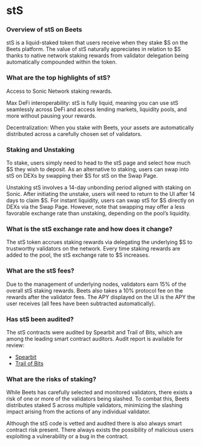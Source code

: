 # stS

### Overview of stS on Beets

stS is a liquid-staked token that users receive when they stake $S on the Beets platform. The value of stS naturally appreciates in relation to $S thanks to native network staking rewards from validator delegation being automatically compounded within the token.

### What are the top highlights of stS?

Access to Sonic Network staking rewards.

Max DeFi interoperability: stS is fully liquid, meaning you can use stS seamlessly across DeFi and access lending markets, liquidity pools, and more without pausing your rewards.

Decentralization: When you stake with Beets, your assets are automatically distributed across a carefully chosen set of validators.

### Staking and Unstaking

To stake, users simply need to head to the stS page and select how much $S they wish to deposit. As an alternative to staking, users can swap into stS on DEXs by swapping their $S for stS on the Swap Page.

Unstaking stS involves a 14-day unbonding period aligned with staking on Sonic. After initiating the unstake, users will need to return to the UI after 14 days to claim $S. For instant liquidity, users can swap stS for $S directly on DEXs via the Swap Page. However, note that swapping may offer a less favorable exchange rate than unstaking, depending on the pool’s liquidity.

### What is the stS exchange rate and how does it change?

The stS token accrues staking rewards via delegating the underlying $S to trustworthy validators on the network. Every time staking rewards are added to the pool, the stS exchange rate to $S increases.
### What are the stS fees?

Due to the management of underlying nodes, validators earn 15% of the overall stS staking rewards. Beets also takes a 10% protocol fee on the rewards after the validator fees. The APY displayed on the UI is the APY the user receives (all fees have been subtracted automatically).

### Has stS been audited?

The stS contracts were audited by Spearbit and Trail of Bits, which are among the leading smart contract auditors. Audit report is available for review:

-   [Spearbit](https://cantina.xyz/portfolio/71a6f59b-7533-4ae9-87c5-d1d1bf6d675a)
-   [Trail of Bits](https://github.com/trailofbits/publications/blob/master/reviews/2025-01-beethovenx-sonicstaking-securityreview.pdf)


### What are the risks of staking?

While Beets has carefully selected and monitored validators, there exists a risk of one or more of the validators being slashed. To combat this, Beets distributes staked S across multiple validators, minimizing the slashing impact arising from the actions of any individual validator.

Although the stS code is vetted and audited there is also always smart contract risk present. There always exists the possibility of malicious users exploiting a vulnerability or a bug in the contract.
